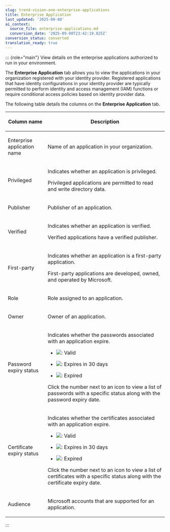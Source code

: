 ```yaml
---
slug: trend-vision-one-enterprise-applications
title: Enterprise Application
last_updated: '2025-09-08'
ai_context:
  source_file: enterprise-applications.md
  conversion_date: '2025-09-08T23:42:19.825Z'
conversion_status: converted
translation_ready: true
---
```


::: {role="main"}
View details on the enterprise applications authorized to run in your environment.

The **Enterprise Application** tab allows you to view the applications in your organization registered with your identity provider. Registered applications that have identity configurations in your identity provider are typically permitted to perform identity and access management (IAM) functions or require conditional access policies based on identity provider data.

The following table details the columns on the **Enterprise Application** tab.

<table>
<colgroup>
<col style="width: 25%" />
<col style="width: 75%" />
</colgroup>
<thead>
<tr>
<th><p>Column name</p></th>
<th><p>Description</p></th>
</tr>
</thead>
<tbody>
<tr>
<td><p>Enterprise application name</p></td>
<td><p>Name of an application in your organization.</p></td>
</tr>
<tr>
<td><p>Privileged</p></td>
<td><p>Indicates whether an application is privileged.</p>
<p>Privileged applications are permitted to read and write directory data.</p></td>
</tr>
<tr>
<td><p>Publisher</p></td>
<td><p>Publisher of an application.</p></td>
</tr>
<tr>
<td><p>Verified</p></td>
<td><p>Indicates whether an application is verified.</p>
<p>Verified applications have a verified publisher.</p></td>
</tr>
<tr>
<td><p>First-party</p></td>
<td><p>Indicates whether an application is a first-party application.</p>
<p>First-party applications are developed, owned, and operated by Microsoft.</p></td>
</tr>
<tr>
<td><p>Role</p></td>
<td><p>Role assigned to an application.</p></td>
</tr>
<tr>
<td><p>Owner</p></td>
<td><p>Owner of an application.</p></td>
</tr>
<tr>
<td><p>Password expiry status</p></td>
<td><p>Indicates whether the passwords associated with an application expire.</p>
<ul>
<li><p><img src="./images/successful=GUID-1b0d49de-639d-487a-a18f-bd53d0870300.webp" />: Valid</p></li>
<li><p><img src="./images/actionTakeicon=GUID-494c2d7a-d63e-4e9f-ac5c-03b1054f6ac6.webp" />: Expires in 30 days</p></li>
<li><p><img src="./images/unreachable=GUID-ca8953ff-49c2-4c0a-bd1d-c571f0c316b0.webp" />: Expired</p></li>
</ul>
<p>Click the number next to an icon to view a list of passwords with a specific status along with the password expiry date.</p></td>
</tr>
<tr>
<td><p>Certificate expiry status</p></td>
<td><p>Indicates whether the certificates associated with an application expire.</p>
<ul>
<li><p><img src="./images/successful=GUID-1b0d49de-639d-487a-a18f-bd53d0870300.webp" />: Valid</p></li>
<li><p><img src="./images/actionTakeicon=GUID-494c2d7a-d63e-4e9f-ac5c-03b1054f6ac6.webp" />: Expires in 30 days</p></li>
<li><p><img src="./images/unreachable=GUID-ca8953ff-49c2-4c0a-bd1d-c571f0c316b0.webp" />: Expired</p></li>
</ul>
<p>Click the number next to an icon to view a list of certificates with a specific status along with the certificate expiry date.</p></td>
</tr>
<tr>
<td><p>Audience</p></td>
<td><p>Microsoft accounts that are supported for an application.</p></td>
</tr>
</tbody>
</table>
:::
